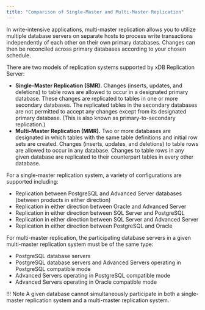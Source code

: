 ```yaml
---
title: "Comparison of Single-Master and Multi-Master Replication"
---
```


<div id="smr_mmr_comparison" class="registered_link"></div>

In write-intensive applications, multi-master replication allows you to utilize multiple database servers on separate hosts to process write transactions independently of each other on their own primary databases. Changes can then be reconciled across primary databases according to your chosen schedule.

There are two models of replication systems supported by xDB Replication Server:

-   **Single-Master Replication (SMR).** Changes (inserts, updates, and deletions) to table rows are allowed to occur in a designated primary database. These changes are replicated to tables in one or more secondary databases. The replicated tables in the secondary databases are not permitted to accept any changes except from its designated primary database. (This is also known as primary-to-secondary replication.)
-   **Multi-Master Replication (MMR).** Two or more databases are designated in which tables with the same table definitions and initial row sets are created. Changes (inserts, updates, and deletions) to table rows are allowed to occur in any database. Changes to table rows in any given database are replicated to their counterpart tables in every other database.

For a single-master replication system, a variety of configurations are supported including:

-   Replication between PostgreSQL and Advanced Server databases (between products in either direction)
-   Replication in either direction between Oracle and Advanced Server
-   Replication in either direction between SQL Server and PostgreSQL
-   Replication in either direction between SQL Server and Advanced Server
-   Replication in either direction between PostgreSQL and Oracle

For multi-master replication, the participating database servers in a given multi-master replication system must be of the same type:

-   PostgreSQL database servers
-   PostgreSQL database servers and Advanced Servers operating in PostgreSQL compatible mode
-   Advanced Servers operating in PostgreSQL compatible mode
-   Advanced Servers operating in Oracle compatible mode

!!! Note
    A given database cannot simultaneously participate in both a single-master replication system and a multi-master replication system.
